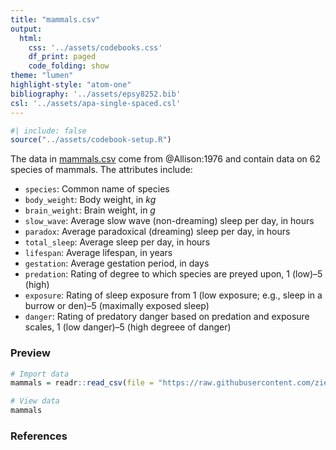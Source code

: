 ```yaml
---
title: "mammals.csv"
output: 
  html:
    css: '../assets/codebooks.css'
    df_print: paged
    code_folding: show
theme: "lumen"
highlight-style: "atom-one"
bibliography: '../assets/epsy8252.bib'
csl: '../assets/apa-single-spaced.csl'
---
```



```r
#| include: false
source("../assets/codebook-setup.R")
```


The data in [mammals.csv](https://raw.githubusercontent.com/zief0002/benevolent-anteater/main/data/mammals.csv) come from @Allison:1976 and contain data on 62 species of mammals. The attributes include:

- `species`: Common name of species
- `body_weight`: Body weight, in *kg*
- `brain_weight`: Brain weight, in *g*
- `slow_wave`: Average slow wave (non-dreaming) sleep per day, in hours
- `paradox`: Average paradoxical (dreaming) sleep per day, in hours
- `total_sleep`: Average sleep per day, in hours
- `lifespan`: Average lifespan, in years
- `gestation`: Average gestation period, in days
- `predation`: Rating of degree to which species are preyed upon, 1 (low)--5 (high)
- `exposure`: Rating of sleep exposure from 1 (low exposure; e.g., sleep in a burrow or den)--5 (maximally exposed sleep)
- `danger`: Rating of predatory danger based on predation and exposure scales, 1 (low danger)--5 (high degreee of danger)
					
									


### Preview

```r
# Import data
mammals = readr::read_csv(file = "https://raw.githubusercontent.com/zief0002/benevolent-anteater/main/data/mammals.csv")

# View data
mammals
```


### References


